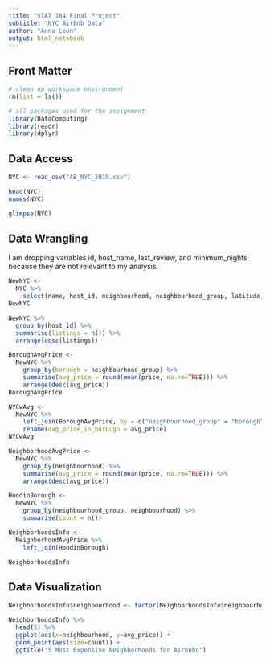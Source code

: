 ```yaml
---
title: "STAT 184 Final Project"
subtitle: "NYC AirBnb Data"
author: "Anna Leon"
output: html_notebook
---
```


## Front Matter

```r
# clean up workspace environment
rm(list = ls())

# all packages used for the assignment
library(DataComputing)
library(readr)
library(dplyr)
```

## Data Access

```r
NYC <- read_csv("AB_NYC_2019.csv")

head(NYC)
names(NYC)
```

```r
glimpse(NYC) 
```

## Data Wrangling

I am dropping variables id, host_name, last_review, and minimum_nights because they are not relevant to my analysis.
```r
NewNYC <-
  NYC %>%
    select(name, host_id, neighbourhood, neighbourhood_group, latitude, longitude, room_type, price, number_of_reviews, reviews_per_month, calculated_host_listings_count, availability_365)
NewNYC
```

```r
NewNYC %>%
  group_by(host_id) %>%
  summarise(listings = n()) %>%
  arrange(desc(listings))
```

```r
BoroughAvgPrice <-
  NewNYC %>%
    group_by(borough = neighbourhood_group) %>%
    summarise(avg_price = round(mean(price, na.rm=TRUE))) %>%
    arrange(desc(avg_price))
BoroughAvgPrice
```

```r
NYCwAvg <-
  NewNYC %>%
    left_join(BoroughAvgPrice, by = c("neighbourhood_group" = "borough")) %>%
    rename(avg_price_in_borough = avg_price)
NYCwAvg
```

```r
NeighborhoodAvgPrice <-
  NewNYC %>%
    group_by(neighbourhood) %>%
    summarise(avg_price = round(mean(price, na.rm=TRUE))) %>%
    arrange(desc(avg_price))

HoodinBorough <-
  NewNYC %>%
    group_by(neighbourhood_group, neighbourhood) %>%
    summarise(count = n())

NeighborhoodsInfo <-
  NeighborhoodAvgPrice %>%
    left_join(HoodinBorough)

NeighborhoodsInfo
```

## Data Visualization

```r
NeighborhoodsInfo$neighbourhood <- factor(NeighborhoodsInfo$neighbourhood,levels = c("Fort Wadsworth", "Woodrow", "Tribeca", "Sea Gate", "Riverdale"))

NeighborhoodsInfo %>%
  head(5) %>%
  ggplot(aes(x=neighbourhood, y=avg_price)) + 
  geom_point(aes(size=count)) +
  ggtitle("5 Most Expensive Neighborhoods for Airbnbs")
```


